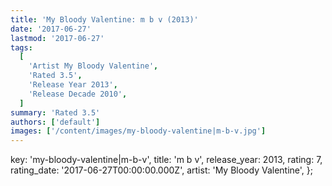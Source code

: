 ```yaml
---
title: 'My Bloody Valentine: m b v (2013)'
date: '2017-06-27'
lastmod: '2017-06-27'
tags:
  [
    'Artist My Bloody Valentine',
    'Rated 3.5',
    'Release Year 2013',
    'Release Decade 2010',
  ]
summary: 'Rated 3.5'
authors: ['default']
images: ['/content/images/my-bloody-valentine|m-b-v.jpg']
---
```


  key: 'my-bloody-valentine|m-b-v',
  title: 'm b v',
  release_year: 2013,
  rating: 7,
  rating_date: '2017-06-27T00:00:00.000Z',
  artist: 'My Bloody Valentine',
};

<MusicRating data={data} />
